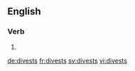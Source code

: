 ==English==

===Verb===
{{head|en}}

# {{en-third-person singular of|divest}}

[[de:divests]]
[[fr:divests]]
[[sv:divests]]
[[vi:divests]]